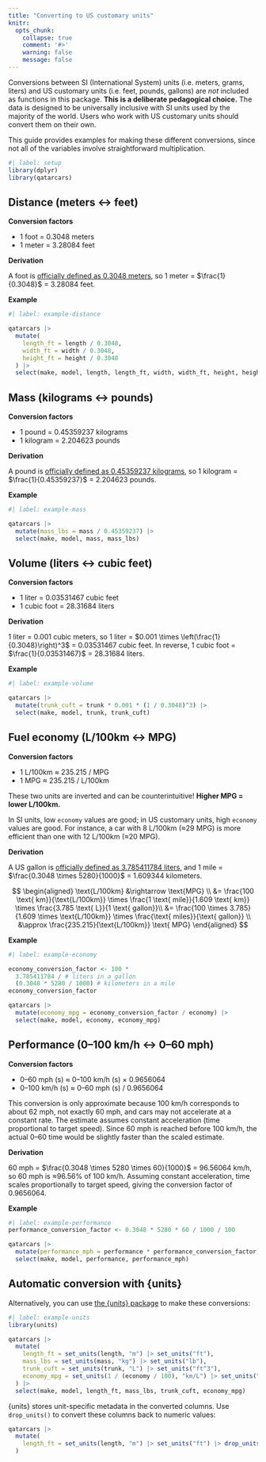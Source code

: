 ```yaml
---
title: "Converting to US customary units"
knitr:
  opts_chunk:
    collapse: true
    comment: '#>'
    warning: false
    message: false
---
```


Conversions between SI (International System) units (i.e. meters, grams, liters) and US customary units (i.e. feet, pounds, gallons) are *not* included as functions in this package. **This is a deliberate pedagogical choice.** The data is designed to be universally inclusive with SI units used by the majority of the world. Users who work with US customary units should convert them on their own.

This guide provides examples for making these different conversions, since not all of the variables involve straightforward multiplication.

```r
#| label: setup
library(dplyr)
library(qatarcars)
```

## Distance (meters ↔ feet)

**Conversion factors**

- 1 foot = 0.3048 meters 
- 1 meter = 3.28084 feet

**Derivation**

A foot is [officially defined as 0.3048 meters](https://en.wikipedia.org/wiki/Foot_(unit)), so 1 meter = $\frac{1}{0.3048}$ = 3.28084 feet.

**Example**

```r
#| label: example-distance

qatarcars |>
  mutate(
    length_ft = length / 0.3048,
    width_ft = width / 0.3048,
    height_ft = height / 0.3048
  ) |>
  select(make, model, length, length_ft, width, width_ft, height, height_ft)
```


## Mass (kilograms ↔ pounds)

**Conversion factors**

- 1 pound = 0.45359237 kilograms
- 1 kilogram = 2.204623 pounds

**Derivation**

A pound is [officially defined as 0.45359237 kilograms](https://en.wikipedia.org/wiki/International_yard_and_pound), so 1 kilogram = $\frac{1}{0.45359237}$ = 2.204623 pounds.

**Example**

```r
#| label: example-mass

qatarcars |>
  mutate(mass_lbs = mass / 0.45359237) |>
  select(make, model, mass, mass_lbs)
```


## Volume (liters ↔ cubic feet)

**Conversion factors**

- 1 liter = 0.03531467 cubic feet
- 1 cubic foot = 28.31684 liters

**Derivation**

1 liter = 0.001 cubic meters, so 1 liter = $0.001 \times \left(\frac{1}{0.3048}\right)^3$ = 0.03531467 cubic feet. In reverse, 1 cubic foot = $\frac{1}{0.03531467}$ = 28.31684 liters.

**Example**

```r
#| label: example-volume

qatarcars |>
  mutate(trunk_cuft = trunk * 0.001 * (1 / 0.3048)^3) |>
  select(make, model, trunk, trunk_cuft)
```

## Fuel economy (L/100km ↔ MPG)

**Conversion factors**

- 1 L/100km ≈ 235.215 / MPG
- 1 MPG ≈ 235.215 / L/100km

::: {.callout-note}
These two units are inverted and can be counterintuitive! **Higher MPG = lower L/100km.**

In SI units, low `economy` values are good; in US customary units, high `economy` values are good. For instance, a car with 8 L/100km (≈29 MPG) is more efficient than one with 12 L/100km (≈20 MPG).
:::

**Derivation**

A US gallon is [officially defined as 3.785411784 liters](https://en.wikipedia.org/wiki/Gallon#US_gallon), and 1 mile = $\frac{0.3048 \times 5280}{1000}$ = 1.609344 kilometers.

$$
\begin{aligned}
\text{L/100km} &\rightarrow \text{MPG} \\
&= \frac{100 \text{ km}}{\text{L/100km}} \times \frac{1 \text{ mile}}{1.609 \text{ km}} \times \frac{3.785 \text{ L}}{1 \text{ gallon}}\\
&= \frac{100 \times 3.785}{1.609 \times \text{L/100km}} \times \frac{\text{ miles}}{\text{ gallon}} \\
&\approx \frac{235.215}{\text{L/100km}} \text{ MPG}
\end{aligned}
$$

**Example**

```r
#| label: example-economy

economy_conversion_factor <- 100 *
  3.785411784 / # liters in a gallon
  (0.3048 * 5280 / 1000) # kilometers in a mile
economy_conversion_factor

qatarcars |>
  mutate(economy_mpg = economy_conversion_factor / economy) |>
  select(make, model, economy, economy_mpg)
```


## Performance (0--100 km/h ↔ 0--60 mph)

**Conversion factors**

- 0--60 mph (s) ≈ 0--100 km/h (s) × 0.9656064
- 0--100 km/h (s) ≈ 0--60 mph (s) / 0.9656064

::: {.callout-note}
This conversion is only approximate because 100 km/h corresponds to about 62 mph, not exactly 60 mph, and cars may not accelerate at a constant rate. The estimate assumes constant acceleration (time proportional to target speed). Since 60 mph is reached before 100 km/h, the actual 0--60 time would be slightly faster than the scaled estimate.
:::

**Derivation**

60 mph = $\frac{0.3048 \times 5280 \times 60}{1000}$ = 96.56064 km/h, so 60 mph is ≈96.56% of 100 km/h. Assuming constant acceleration, time scales proportionally to target speed, giving the conversion factor of 0.9656064.

**Example**

```r
#| label: example-performance
performance_conversion_factor <- 0.3048 * 5280 * 60 / 1000 / 100

qatarcars |>
  mutate(performance_mph = performance * performance_conversion_factor) |>
  select(make, model, performance, performance_mph)
```

## Automatic conversion with {units}

Alternatively, you can use [the {units} package](https://cran.r-project.org/package=units) to make these conversions:

```r
#| label: example-units
library(units)

qatarcars |>
  mutate(
    length_ft = set_units(length, "m") |> set_units("ft"),
    mass_lbs = set_units(mass, "kg") |> set_units("lb"),
    trunk_cuft = set_units(trunk, "L") |> set_units("ft^3"),
    economy_mpg = set_units(1 / (economy / 100), "km/L") |> set_units("mi/gallon")
  ) |>
  select(make, model, length_ft, mass_lbs, trunk_cuft, economy_mpg)
```

::: {.callout-tip}

{units} stores unit-specific metadata in the converted columns. Use `drop_units()` to convert these columns back to numeric values:

```.r
qatarcars |>
  mutate(
    length_ft = set_units(length, "m") |> set_units("ft") |> drop_units()
  )
```

:::
